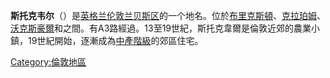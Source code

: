 '''斯托克韦尔'''（{{lang-en|Stockwell}}）是[[英格兰|英格兰]][[伦敦|伦敦]][[兰贝斯区|兰贝斯区]]的一个地名。位於[[布里克斯頓|布里克斯頓]]、[[克拉珀姆|克拉珀姆]]、[[沃克斯豪爾|沃克斯豪爾]]和{{link-en|肯寧頓|Kennington}}之間。有A3路經過。13至19世紀，斯托克韋爾是倫敦近郊的農業小鎮，19世紀開始，逐漸成為[[中產階級|中產階級]]的郊區住宅。

{{UK-geo-stub}}

[[Category:倫敦地區|Category:倫敦地區]]